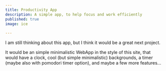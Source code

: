 ```yaml
---
title: Productivity App
description: A simple app, to help focus and work efficiently
published: true
image: ice
  
---
```


I am still thinking about this app, 
but I think it would be a great next project.

It would be an simple minimalistic WebApp in the style of this site,
that would have a clock, cool (but simple minimalistic) backgrounds, a timer (maybe also with pomodori timer option),
and maybe a few more features...